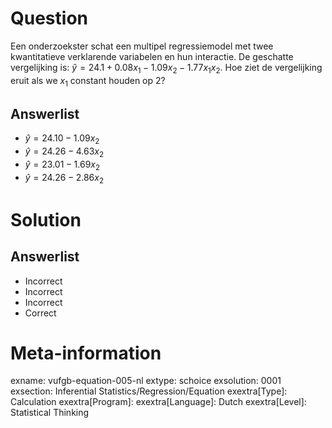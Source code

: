 Question
========

Een onderzoekster schat een multipel regressiemodel met twee kwantitatieve verklarende variabelen en hun interactie. De geschatte vergelijking is: $\hat{y} = 24.1+0.08x_{1}−1.09x_{2}−1.77x_{1}x_{2}$. Hoe ziet de vergelijking eruit als we $x_{1}$ constant houden op 2?
  
Answerlist
----------
* $\hat{y} = 24.10-1.09x_{2}$
* $\hat{y} = 24.26-4.63x_{2}$
* $\hat{y} = 23.01-1.69x_{2}$
* $\hat{y} = 24.26-2.86x_{2}$


Solution
========

Answerlist
----------
* Incorrect
* Incorrect
* Incorrect
* Correct

Meta-information
================
exname: vufgb-equation-005-nl
extype: schoice
exsolution: 0001
exsection: Inferential Statistics/Regression/Equation
exextra[Type]: Calculation
exextra[Program]: 
exextra[Language]: Dutch
exextra[Level]: Statistical Thinking
